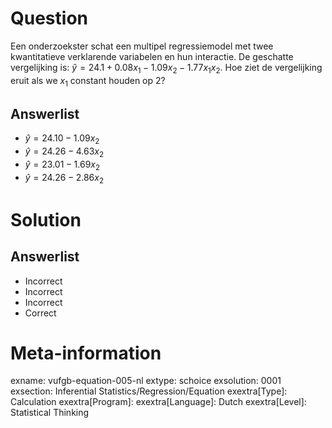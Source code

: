 Question
========

Een onderzoekster schat een multipel regressiemodel met twee kwantitatieve verklarende variabelen en hun interactie. De geschatte vergelijking is: $\hat{y} = 24.1+0.08x_{1}−1.09x_{2}−1.77x_{1}x_{2}$. Hoe ziet de vergelijking eruit als we $x_{1}$ constant houden op 2?
  
Answerlist
----------
* $\hat{y} = 24.10-1.09x_{2}$
* $\hat{y} = 24.26-4.63x_{2}$
* $\hat{y} = 23.01-1.69x_{2}$
* $\hat{y} = 24.26-2.86x_{2}$


Solution
========

Answerlist
----------
* Incorrect
* Incorrect
* Incorrect
* Correct

Meta-information
================
exname: vufgb-equation-005-nl
extype: schoice
exsolution: 0001
exsection: Inferential Statistics/Regression/Equation
exextra[Type]: Calculation
exextra[Program]: 
exextra[Language]: Dutch
exextra[Level]: Statistical Thinking
